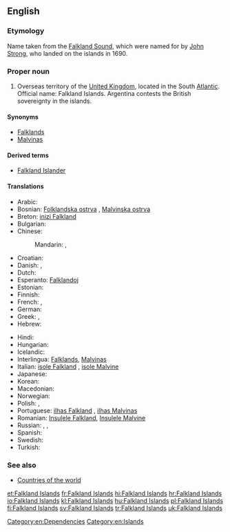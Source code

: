 {{wikipedia}}
==English==

===Etymology===
Name taken from the [[Falkland Sound]], which were named for {{w|Viscount Falkland}} by [[w:John Strong (mariner)|John Strong]], who landed on the islands in 1690.

===Proper noun===
{{en-proper noun|head=the Falkland Islands}} {{p}}

# Overseas territory of the [[United Kingdom]], located in the South [[Atlantic]]. Official name: Falkland Islands. Argentina contests the British sovereignty in the islands.

====Synonyms====
* [[Falklands]]
* [[Malvinas]]

====Derived terms====
* [[Falkland Islander]]

====Translations====
{{trans-top|overseas territory of the UK in the South Atlantic}}
* Arabic: {{t|ar|جزر فوكلاند|f|p|tr=júzur fuklaand|sc=Arab}}
* Bosnian: [[Folklandska ostrva]] {{n|p}}, [[Malvinska ostrva]] {{n|p}}
* Breton: [[inizi Falkland]]
* Bulgarian: {{t|bg|Малвински острови|m|p|tr=Malvínski óstrovi|sc=Cyrl}}
* Chinese:
*: Mandarin: {{t-|cmn|福克蘭群島|sc=Hani}}, {{t-|cmn|福克兰群岛|tr=Fúkèlán qúndǎo|sc=Hani}}
* Croatian: {{t|hr|Falklandski Otoci}}
* Danish: {{t|da|Falklandsøerne}}, {{t|da|Malvinerne|c|p}}
* Dutch: {{t+|nl|Falklandeilanden}}
* Esperanto: [[Falklandoj]]
* Estonian: {{t-|et|Falklandi saared}}
* Finnish: {{t-|fi|Falklandinsaaret}}
* French: {{t+|fr|Malouines|f|p}}, {{t+|fr|îles Falkland|f|p}}
* German: {{t-|de|Falklandinseln|p}}
* Greek: {{t|el|Νήσοι Φώκλαντ|tr=Nísoi Fókland|f|p|sc=Grek}}, {{t|el|Νήσοι Φάλκλαντ|tr=Nísoi Fálkland|f|p|sc=Grek}}
* Hebrew: {{t|he|איי פוקלנד|p|tr=iyey foklend|sc=Hebr}}
{{trans-mid}}
* Hindi: {{t|hi|माल्विनास द्वीपसमूह|m|tr=maalvinaas dweepsamuuh|sc=Deva}}
* Hungarian: {{t+|hu|Falkland-szigetek}}
* Icelandic: {{t|is|Falklandseyjar|f|p}}
* Interlingua: [[Falklands]], [[Malvinas]]
* Italian: [[isole Falkland]] {{f|p}}, [[isole Malvine]] {{f|p}}
* Japanese: {{t|ja|フォークランド諸島|tr=Fōkurando shotō|sc=Jpan}}
* Korean: {{t|ko|포클랜드 제도|tr=Pokeullaendeu jedo|sc=Kore}}
* Macedonian: {{t|mk|Фолкландски Острови|m|p|tr=Fólklandski Óstrovi}}
* Norwegian: {{t|no|Falklandsøyene}}
* Polish: {{t+|pl|Falklandy}}, {{t+|pl|Malwiny}}
* Portuguese: [[ilhas Falkland]] {{f|p}}, [[ilhas Malvinas]] {{f|p}}
* Romanian: [[Insulele Falkland]], [[Insulele Malvine]] {{f|p}}
* Russian: {{t|ru|Фолклендские острова|m|p|tr=Folkléndskije ostrová|sc=Cyrl}}, {{t|ru|Фолкленды|m|p|tr=Folkléndy|sc=Cyrl}}, {{t|ru|Мальвинские острова|m|p|tr=Mal’vínskije ostrová|sc=Cyrl}}
* Spanish: {{t|es|islas Malvinas|f|p}}
* Swedish: {{t+|sv|Falklandsöarna}}
* Turkish: {{t+|tr|Falkland Adaları}}
{{trans-bottom}}

===See also===
* [[Appendix:Countries of the world|Countries of the world]]

[[Category:en:Dependencies]]
[[Category:en:Islands]]

[[et:Falkland Islands]]
[[fr:Falkland Islands]]
[[hi:Falkland Islands]]
[[hr:Falkland Islands]]
[[io:Falkland Islands]]
[[kl:Falkland Islands]]
[[hu:Falkland Islands]]
[[pl:Falkland Islands]]
[[fi:Falkland Islands]]
[[sv:Falkland Islands]]
[[tr:Falkland Islands]]
[[uk:Falkland Islands]]